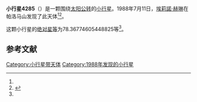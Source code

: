 {{Infobox planet
| bgcolour = #FFFFC0
| name = 4285 Hulkower
| symbol = 
| image = 
| caption = 
| discovery = yes
| discovery_ref = 
| discoverer = [[埃莉諾·赫琳|埃莉諾·赫琳]]
| discovery_site = [[帕洛马山|帕洛马山]] 
| discovered = 1988年7月11日
| designations = yes
| mp_name = 
| named_after = 
| alt_names = 1988 NH/ 1970 EW3 / 1980 TF1 / 1987 DT1
| mp_category = [[主带小行星|主带小行星]]
| orbit_ref = <ref name="a">[http://ssd.jpl.nasa.gov/sbdb.cgi?sstr=4285 4285 Hulkower] {{Wayback|url=http://ssd.jpl.nasa.gov/sbdb.cgi?sstr=4285 |date=20201124004622 }}，小行星數據庫瀏覽器（JPL Small-Body Database Browser）－[[美国国家航空航天局|美国国家航空航天局]]喷气推进实验室</ref>
| epoch = 2456400.5 (2013年4月18日更新)
| aphelion = {{convert|3.07023681268831|AU|km|3|abbr=on|lk=out}}
| perihelion = {{convert|2.215713266747212|AU|km|3|abbr=on}}
| semimajor = {{convert|2.642975039717761|AU|km|3|abbr=on}}
| eccentricity = 0.161659405
| period = 1569.415796 [[日|日]]<br />4.3[[儒略年|儒略年]]
| avg_speed = 
| inclination = 13.14975526300029
| asc_node = 155.1041009972408
| mean_anomaly = 
| arg_peri = 78.36774605448825
| satellites = 
| physical_characteristics = yes
| dimensions = 
| mass = 
| density = 
| surface_grav = 
| escape_velocity = 
| sidereal_day = 
| axial_tilt = 
| pole_ecliptic_lat = 
| pole_ecliptic_lon = 
| albedo = 
| temperatures= 
| temp_name1 = 
| mean_temp_1 = 
| max_temp_1 = 
| temp_name2 = 
| max_temp_2 = 
| spectral_type = 
| abs_magnitude = 78.36774605448825
}}

'''小行星4285'''（{{lang-en|4285 Hulkower}}）是一颗围绕[[太阳|太阳]][[公转|公转]]的[[小行星|小行星]]。1988年7月11日，[[埃莉諾·赫琳|埃莉諾·赫琳]]在帕洛马山发现了此天体<ref name="a" /><ref>{{cite news|title=小行星列表|url=http://cfa-www.harvard.edu/iau/lists/NumberedMPs.txt|accessdate=2013-07-08|newspaper=哈佛大学|archive-date=2008-05-17|archive-url=https://web.archive.org/web/20080517010638/http://cfa-www.harvard.edu/iau/lists/NumberedMPs.txt|dead-url=no}}</ref>。

这颗小行星的[[绝对星等|绝对星等]]为78.36774605448825等<ref name="a" />。

==参考文献==
{{reflist}}
{{Minor Planet Number|[[小行星4284|小行星4284]]|[[小行星4286|小行星4286]]}}

{{小天体}}

[[Category:小行星带天体|Category:小行星带天体]]
[[Category:1988年发现的小行星|Category:1988年发现的小行星]]

{{asteroid-stub}}